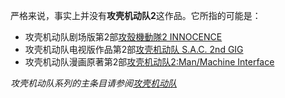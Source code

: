 严格来说，事实上并没有'''攻壳机动队2'''这作品。它所指的可能是：
*攻壳机动队剧场版第2部[[攻殼機動隊2_INNOCENCE|攻殼機動隊2 INNOCENCE]]
*攻壳机动队电视版作品第2部[[攻壳机动队_S.A.C._2nd_GIG|攻壳机动队 S.A.C. 2nd GIG]]
*攻壳机动队漫画原著第2部[[攻壳机动队2:Man/Machine_Interface|攻壳机动队2:Man/Machine Interface]]

''攻壳机动队系列的主条目请参阅[[攻壳机动队|攻壳机动队]]''
{{Disambiguation|Cat=数字中文混合名称作品消歧义}}